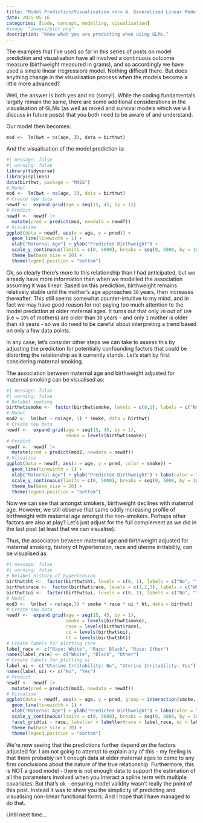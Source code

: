 ```yaml
---
title: "Model Prediction/Visualisation <br> 4. Generalised Linear Models (GLMs)"
date: 2025-05-16
categories: [code, concept, modelling, visualisation]
#image: "images/plot.png"
description: "Know what you are predicting when using GLMs."
---
```


The examples that I've used so far in this series of posts on model prediction and visualisation have all involved a continuous outcome measure (birthweight measured in grams), and so accordingly we have used a simple linear (regression) model. Nothing difficult there. But does anything change in the visualisation process when the models become a little more advanced?

Well, the answer is both yes and no (sorry!). While the coding fundamentals largely remain the same, there are some additional considerations in the visualisation of GLMs (as well as mixed and survival models which we will discuss in future posts) that you both need to be aware of and understand.

Our model then becomes:

`mod <-  lm(bwt ~ ns(age, 3), data = birthwt)`

And the visualisation of the model prediction is:

```r
#| message: false
#| warning: false
library(tidyverse)
library(splines)
data(birthwt, package = "MASS")
# Model
mod <-  lm(bwt ~ ns(age, 3), data = birthwt)
# Create new data
newdf <-  expand.grid(age = seq(15, 45, by = 1))
# Predict
newdf <-  newdf |> 
  mutate(pred = predict(mod, newdata = newdf))
# Visualise
ggplot(data = newdf, aes(x = age, y = pred)) +
  geom_line(linewidth = 1) +
  xlab("Maternal Age") + ylab("Predicted Birthweight") +
  scale_y_continuous(limits = c(0, 5000), breaks = seq(0, 5000, by = 1000)) +
  theme_bw(base_size = 20) +
  theme(legend.position = "bottom")
```

Ok, so clearly there's more to this relationship than I had anticipated, but we already have more information than when we modelled the association assuming it was linear. Based on this prediction, birthweight remains relatively stable until the mother's age approaches `30` years, then increases thereafter. This still seems somewhat counter-intuitive to my mind, and in fact we may have good reason for not paying too much attention to the model prediction at older maternal ages. It turns out that only `20` out of `189` (i.e \~ `10%` of mothers) are older than `30` years - and only `1` mother is older than `40` years - so we do need to be careful about interpreting a trend based on only a few data points.

In any case, let's consider other steps we can take to assess this by adjusting the prediction for potentially confounding factors that could be distorting the relationship as it currently stands. Let's start by first considering maternal smoking.

The association between maternal age and birthweight adjusted for maternal smoking can be visualised as:

```r
#| message: false
#| warning: false
# Relabel smoking
birthwt$smoke <-  factor(birthwt$smoke, levels = c(0,1), labels = c("No", "Yes"))
# Model
mod2 <-  lm(bwt ~ ns(age, 3) * smoke, data = birthwt)
# Create new data
newdf <-  expand.grid(age = seq(15, 45, by = 1),
                      smoke = levels(birthwt$smoke))
# Predict
newdf <-  newdf |>
  mutate(pred = predict(mod2, newdata = newdf))
# Visualise
ggplot(data = newdf, aes(x = age, y = pred, color = smoke)) +
  geom_line(linewidth = 1) +
  xlab("Maternal Age") + ylab("Predicted Birthweight") + labs(color = "Smoking Status") +
  scale_y_continuous(limits = c(0, 5000), breaks = seq(0, 5000, by = 1000)) +
  theme_bw(base_size = 20) +
  theme(legend.position = "bottom")
```

Now we can see that amongst smokers, birthweight declines with maternal age. However, we still observe that same oddly increasing profile of birthweight with maternal age amongst the non-smokers. Perhaps other factors are also at play? Let's just adjust for the full complement as we did in the last post (at least that we can visualise).

Thus, the association between maternal age and birthweight adjusted for maternal smoking, history of hypertension, race and uterine irritability, can be visualised as:

```r
#| message: false
#| warning: false
# Relabel history of hypertension
birthwt$ht <-  factor(birthwt$ht, levels = c(0, 1), labels = c("No", "Yes"))
birthwt$race <-  factor(birthwt$race, levels = c(1,2,3), labels = c("White", "Black", "Other"))
birthwt$ui <-  factor(birthwt$ui, levels = c(0, 1), labels = c("No", "Yes"))
# Model
mod3 <-  lm(bwt ~ ns(age,3) * smoke * race * ui * ht, data = birthwt)
# Create new data
newdf <-  expand.grid(age = seq(15, 45, by = 1),
                      smoke = levels(birthwt$smoke),
                      race = levels(birthwt$race),
                      ui = levels(birthwt$ui),
                      ht = levels(birthwt$ht))
# Create labels for plotting race
label_race <- c("Race: White", "Race: Black", "Race: Other")
names(label_race) <- c("White", "Black", "Other")
# Create labels for plotting ui
label_ui <- c("Uterine Irritability: No", "Uterine Irritability: Yes")
names(label_ui) <- c("No", "Yes")
# Predict
newdf <-  newdf |> 
  mutate(pred = predict(mod3, newdata = newdf))
# Visualise
ggplot(data = newdf, aes(x = age, y = pred, group = interaction(smoke, ht), color = smoke, linetype = ht)) +
  geom_line(linewidth = 1) +
  xlab("Maternal Age") + ylab("Predicted Birthweight") + labs(color = "Smoking Status", linetype = "History of Hypertension") +
  scale_y_continuous(limits = c(0, 5000), breaks = seq(0, 5000, by = 1000)) +
  facet_grid(ui ~ race, labeller = labeller(race = label_race, ui = label_ui)) +
  theme_bw(base_size = 20) +
  theme(legend.position = "bottom")
```

We're now seeing that the predictions further depend on the factors adjusted for. I am not going to attempt to explain any of this - my feeling is that there probably isn't enough data at older maternal ages to come to any firm conclusions about the nature of the true relationship. Furthermore, this is NOT a good model - there is not enough data to support the estimation of all the parameters involved when you interact a spline term with multiple covariates. But that's ok - ensuring model validity wasn't really the point of this post. Instead it was to show you the simplicity of predicting and visualising non-linear functional forms. And I hope that I have managed to do that.

Until next time...
